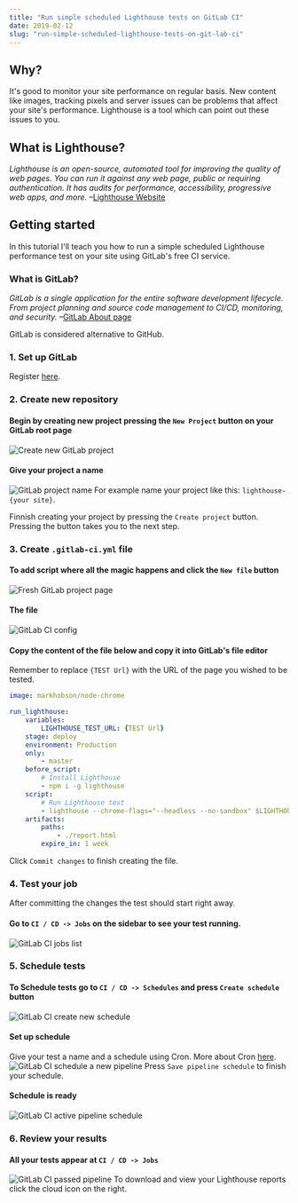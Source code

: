 ```yaml
---
title: "Run simple scheduled Lighthouse tests on GitLab CI"
date: 2019-02-12
slug: "run-simple-scheduled-lighthouse-tests-on-git-lab-ci"
---
```


## Why?
It's good to monitor your site performance on regular basis. New content like images, tracking pixels and server issues can be problems that affect your site's performance. Lighthouse is a tool which can point out these issues to you.
## What is Lighthouse?
*Lighthouse is an open-source, automated tool for improving the quality of web pages. You can run it against any web page, public or requiring authentication. It has audits for performance, accessibility, progressive web apps, and more.*
–[Lighthouse Website](https://developers.google.com/web/tools/lighthouse/)

## Getting started
In this tutorial I'll teach you how to run a simple scheduled Lighthouse performance test on your site using GitLab's free CI service.
### What is GitLab?
*GitLab is a single application for the entire software development lifecycle. From project planning and source code management to CI/CD, monitoring, and security.*
–[GitLab About page](https://about.gitlab.com/)

GitLab is considered alternative to GitHub.
### 1. Set up GitLab
Register [here](https://gitlab.com/users/sign_in).
### 2. Create new repository
#### Begin by creating new project pressing the `New Project` button on your GitLab root page
![Create new GitLab project](./create-new-gitlab-project.png)
#### Give your project a name
![GitLab project name](./gitlab-project-name.png)
For example name your project like this: `lighthouse-{your site}`.

Finnish creating your project by pressing the `Create project` button. Pressing the button takes you to the next step.
### 3. Create `.gitlab-ci.yml` file
#### To add script where all the magic happens and click the `New file` button
![Fresh GitLab project page](./fresh-gitlab-project-page.png)
#### The file
![GitLab CI config](./gitlab-ci-config.png)
#### Copy the content of the file below and copy it into GitLab's file editor
Remember to replace `{TEST Url}` with the URL of the page you wished to be tested. 
```yml
image: markhobson/node-chrome

run_lighthouse:
    variables:
        LIGHTHOUSE_TEST_URL: {TEST Url}
    stage: deploy
    environment: Production
    only:
        - master
    before_script: 
        # Install Lighthouse
        - npm i -g lighthouse
    script:
        # Run Lighthouse test
        - lighthouse --chrome-flags="--headless --no-sandbox" $LIGHTHOUSE_TEST_URL --output html --output-path ./report.html
    artifacts:
        paths:
            - ./report.html
        expire_in: 1 week
```
Click `Commit changes` to finish creating the file. 
### 4. Test your job
After committing the changes the test should start right away.
#### Go to `CI / CD -> Jobs` on the sidebar to see your test running.
![GitLab CI jobs list](./gitlab-ci-jobs-list.png)
### 5. Schedule tests
#### To Schedule tests go to `CI / CD -> Schedules` and press `Create schedule` button
![GitLab CI create new schedule](./gitlab-ci-create-new-schedule.png)
#### Set up schedule
Give your test a name and a schedule using Cron. More about Cron [here](https://en.wikipedia.org/wiki/Cron).
![GitLab CI schedule a new pipeline](./gitlab-ci-schedule-a-new-pipeline.png)
Press `Save pipeline schedule` to finish your schedule.
#### Schedule is ready
![GitLab CI active pipeline schedule](./gitlab-ci-active-pipeline-schedule.png)
### 6. Review your results
#### All your tests appear at `CI / CD -> Jobs`
![GitLab CI passed pipeline](./gitlab-ci-passed-pipeline.png)
To download and view your Lighthouse reports click the cloud icon on the right.